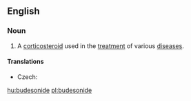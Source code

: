 ==English==
{{wikipedia}}

===Noun===
{{en-noun|-}}

# {{label|en|pharmaceutical drug}} A [[corticosteroid]] used in the [[treatment]] of various [[disease]]s.

====Translations====
{{trans-top|corticosteroid used in the treatment of various diseases}}
* Czech: {{t|cs|budesonid|m}}
{{trans-mid}}
{{trans-bottom}}

[[hu:budesonide]]
[[pl:budesonide]]
